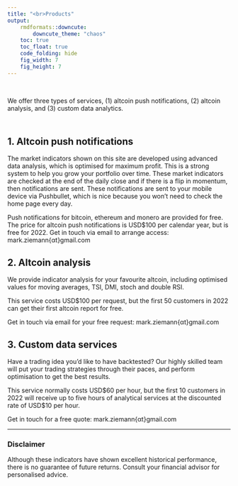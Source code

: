 ```yaml
---
title: "<br>Products"
output:
    rmdformats::downcute:
        downcute_theme: "chaos"
    toc: true
    toc_float: true
    code_folding: hide
    fig_width: 7
    fig_height: 7
---
```


<br>

We offer three types of services, (1) altcoin push notifications, (2) altcoin analysis,
and (3) custom data analytics.

## <br>1. Altcoin push notifications

The market indicators shown on this site are developed using advanced data analysis,
which is optimised for maximum profit.
This is a strong system to help you grow your portfolio over time.
These market indicators are checked at the end of the daily close and if there is a flip in
momentum, then notifications are sent.
These notifications are sent to your mobile device via Pushbullet, which is nice
because you won't need to check the home page every day.

Push notifications for bitcoin, ethereum and monero are provided for free.
The price for altcoin push notifications is USD$100 per calendar year, but is free for 2022.
Get in touch via email to arrange access: mark.ziemann{αt}gmail.com

## 2. Altcoin analysis

We provide indicator analysis for your favourite altcoin, including optimised values
for moving averages, TSI, DMI, stoch and double RSI.

This service costs USD$100 per request, but the first 50 customers in 2022 can get their first altcoin 
report for free.

Get in touch via email for your free request: mark.ziemann{αt}gmail.com

## 3. Custom data services

Have a trading idea you'd like to have backtested?
Our highly skilled team will put your trading strategies through their paces, and perform optimisation to get the best results.

This service normally costs USD$60 per hour, but the first 10 customers in 2022 will receive up to five
hours of analytical services at the discounted rate of USD$10 per hour.

Get in touch for a free quote: mark.ziemann{αt}gmail.com

<hr>

### Disclaimer

Although these indicators have shown excellent historical performance, there is no guarantee of future returns.
Consult your financial advisor for personalised advice.

